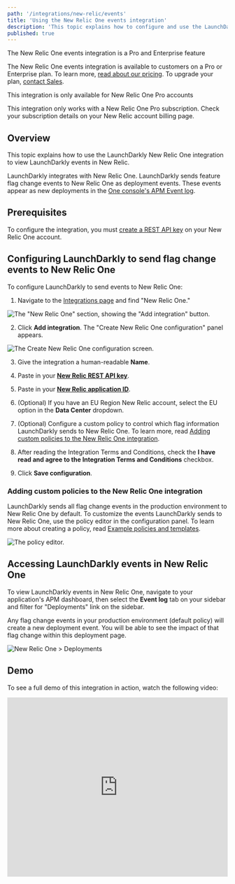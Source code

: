 ```yaml
---
path: '/integrations/new-relic/events'
title: 'Using the New Relic One events integration'
description: 'This topic explains how to configure and use the LaunchDarkly New Relic One events integration.'
published: true
---
```


<Callout intent="primary">
<CalloutTitle>The New Relic One events integration is a Pro and Enterprise feature</CalloutTitle>
<CalloutDescription>

The New Relic One events integration is available to customers on a Pro or Enterprise plan. To learn more, [read about our pricing](https://launchdarkly.com/pricing/). To upgrade your plan, [contact Sales](https://launchdarkly.com/contact-sales/).

</CalloutDescription>
</Callout>

<Callout intent="info">
<CalloutTitle>This integration is only available for New Relic One Pro accounts</CalloutTitle>
<CalloutDescription>

This integration only works with a New Relic One Pro subscription. Check your subscription details on your New Relic account billing page.

</CalloutDescription>
</Callout>

## Overview

This topic explains how to use the LaunchDarkly New Relic One integration to view LaunchDarkly events in New Relic.

LaunchDarkly integrates with New Relic One. LaunchDarkly sends feature flag change events to New Relic One as deployment events. These events appear as new deployments in the [One console's APM Event log](https://docs.newrelic.com/docs/apm/apm-ui-pages/events/deployments-page-view-impact-your-app-users/).

## Prerequisites

To configure the integration, you must [create a REST API key](https://docs.newrelic.com/docs/apis/intro-apis/new-relic-api-keys/) on your New Relic One account.

## Configuring LaunchDarkly to send flag change events to New Relic One

To configure LaunchDarkly to send events to New Relic One:

1. Navigate to the [Integrations page](https://app.launchdarkly.com/default/integrations) and find "New Relic One."

![The "New Relic One" section, showing the "Add integration" button.](new-relic-add-integration.png)

2. Click **Add integration**. The "Create New Relic One configuration" panel appears.

![The Create New Relic One configuration screen.](new-relic-integration-panel.png)

3. Give the integration a human-readable **Name**.

4. Paste in your [**New Relic REST API key**](https://docs.newrelic.com/docs/apis/intro-apis/new-relic-api-keys/).

5. Paste in your [**New Relic application ID**](https://docs.newrelic.com/docs/apis/rest-api-v2/get-started/get-app-other-ids-new-relic-one/).

6. (Optional) If you have an EU Region New Relic account, select the EU option in the **Data Center** dropdown.

7. (Optional) Configure a custom policy to control which flag information LaunchDarkly sends to New Relic One. To learn more, read [Adding custom policies to the New Relic One integration](#adding-custom-policies-to-the-new-relic-one-integration).

8. After reading the Integration Terms and Conditions, check the **I have read and agree to the Integration Terms and Conditions** checkbox.

9. Click **Save configuration**.

### Adding custom policies to the New Relic One integration

LaunchDarkly sends all flag change events in the production environment to New Relic One by default. To customize the events LaunchDarkly sends to New Relic One, use the policy editor in the configuration panel. To learn more about creating a policy, read [Example policies and templates](/home/members/example-policies).

![The policy editor.](new-relic-policy-editor.png)

## Accessing LaunchDarkly events in New Relic One

To view LaunchDarkly events in New Relic One, navigate to your application's APM dashboard, then select the **Event log** tab on your sidebar and filter for "Deployments" link on the sidebar.

Any flag change events in your production environment (default policy) will create a new deployment event. You will be able to see the impact of that flag change within this deployment page.

![New Relic One > Deployments](new-relic-view-events.png)

## Demo

To see a full demo of this integration in action, watch the following video:

<iframe width="100%" height="410" src="https://www.youtube.com/embed/j2meAZRiW_c?cc_load_policy=1" frameborder="0" allow="accelerometer; autoplay; encrypted-media; gyroscope; picture-in-picture" allowfullscreen style="margin-bottom:24px"></iframe>
